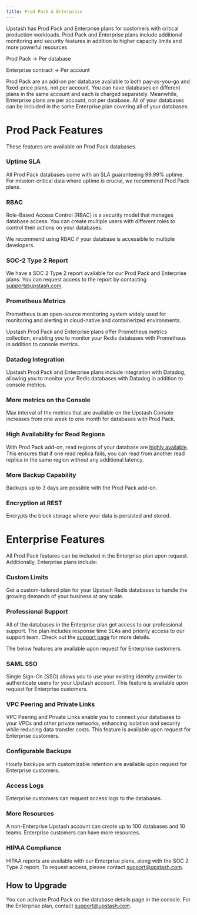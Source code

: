 ```yaml
---
title: Prod Pack & Enterprise
---
```



Upstash has Prod Pack and Enterprise plans for customers with critical production workloads. Prod Pack and Enterprise plans include additional monitoring and security features in addition to higher capacity limits and more powerful resources

Prod Pack -> Per database

Enterprise contract -> Per account

Prod Pack are an add-on per database available to both pay-as-you-go and fixed-price plans, not per account. You can have databases on different plans in the same account and each is charged separately. Meanwhile, Enterprise plans are per account, not per database. All of your databases can be included in the same Enterprise plan covering all of your databases.


# Prod Pack Features
These features are available on Prod Pack databases.

### Uptime SLA
All Prod Pack databases come with an SLA guaranteeing 99.99% uptime. For mission-critical data where uptime is crucial, we recommend Prod Pack plans.

### RBAC
Role-Based Access Control (RBAC) is a security model that manages database access. You can create multiple users with different roles to control their actions on your databases.

We recommend using RBAC if your database is accessible to multiple developers.

### SOC-2 Type 2 Report
We have a SOC 2 Type 2 report available for our Prod Pack and Enterprise plans. You can request access to the report by contacting [support@upstash.com](mailto:support@upstash.com).

### Prometheus Metrics

Prometheus is an open-source monitoring system widely used for monitoring and alerting in cloud-native and containerized environments.

Upstash Prod Pack and Enterprise plans offer Prometheus metrics collection, enabling you to monitor your Redis databases with Prometheus in addition to console metrics.

### Datadog Integration

Upstash Prod Pack and Enterprise plans include integration with Datadog, allowing you to monitor your Redis databases with Datadog in addition to console metrics.

### More metrics on the Console

Max interval of the metrics that are available on the Upstash Console increases from one week to one month for databases with Prod Pack.

### High Availability for Read Regions

With Prod Pack add-on, read regions of your database are [highly available](https://upstash.com/docs/redis/features/replication#high-availability). This ensures that if one read replica fails, you can read from another read replica in the same region without any additional latency.

### More Backup Capability

Backups up to 3 days are possible with the Prod Pack add-on.

### Encryption at REST

Encrypts the block storage where your data is persisted and stored.


# Enterprise Features

All Prod Pack features can be included in the Enterprise plan upon request. Additionally, Enterprise plans include:

### Custom Limits
Get a custom-tailored plan for your Upstash Redis databases to handle the growing demands of your business at any scale.

### Professional Support
All of the databases in the Enterprise plan get access to our professional support. The plan includes response time SLAs and priority access to our support team. Check out the [support page](https://upstash.com/docs/common/help/prosupport) for more details.


The below features are available upon request for Enterprise customers.

### SAML SSO
Single Sign-On (SSO) allows you to use your existing identity provider to authenticate users for your Upstash account. This feature is available upon request for Enterprise customers.

### VPC Peering and Private Links
VPC Peering and Private Links enable you to connect your databases to your VPCs and other private networks, enhancing isolation and security while reducing data transfer costs. This feature is available upon request for Enterprise customers.


### Configurable Backups
Hourly backups with customizable retention are available upon request for Enterprise customers.

### Access Logs
Enterprise customers can request access logs to the databases.

### More Resources
A non-Enterprise Upstash account can create up to 100 databases and 10 teams. Enterprise customers can have more resources.

### HIPAA Compliance
HIPAA reports are available with our Enterprise plans, along with the SOC 2 Type 2 report. To request access, please contact [support@upstash.com](mailto:support@upstash.com).


## How to Upgrade

You can activate Prod Pack on the database details page in the console. For the Enterprise plan, contact [support@upstash.com](mailto:support@upstash.com).
